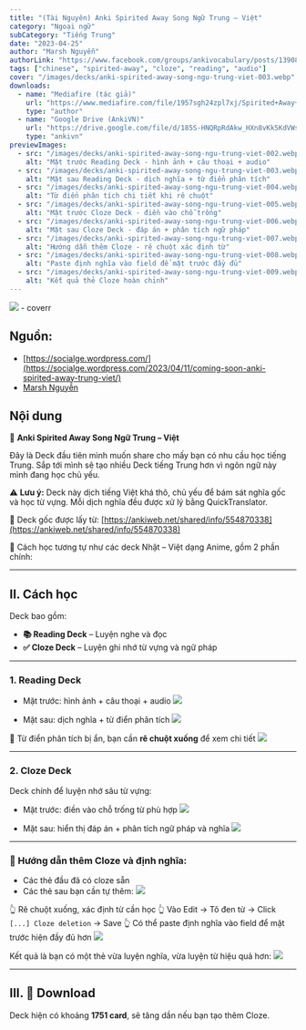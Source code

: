 ```yaml
---
title: "(Tài Nguyên) Anki Spirited Away Song Ngữ Trung – Việt"
category: "Ngoại ngữ"
subCategory: "Tiếng Trung"
date: "2023-04-25"
author: "Marsh Nguyễn"
authorLink: "https://www.facebook.com/groups/ankivocabulary/posts/1390811138345206/"
tags: ["chinese", "spirited-away", "cloze", "reading", "audio"]
cover: "/images/decks/anki-spirited-away-song-ngu-trung-viet-003.webp"
downloads:
  - name: "Mediafire (tác giả)"
    url: "https://www.mediafire.com/file/1957sgh24zpl7xj/Spirited+Away+Chinese.apkg/file"
    type: "author"
  - name: "Google Drive (AnkiVN)"
    url: "https://drive.google.com/file/d/185S-HNQRpRdAkw_HXn8vKk5KdVWsc8Kr/view?usp=sharing"
    type: "ankivn"
previewImages:
  - src: "/images/decks/anki-spirited-away-song-ngu-trung-viet-002.webp"
    alt: "Mặt trước Reading Deck - hình ảnh + câu thoại + audio"
  - src: "/images/decks/anki-spirited-away-song-ngu-trung-viet-003.webp"
    alt: "Mặt sau Reading Deck - dịch nghĩa + từ điển phân tích"
  - src: "/images/decks/anki-spirited-away-song-ngu-trung-viet-004.webp"
    alt: "Từ điển phân tích chi tiết khi rê chuột"
  - src: "/images/decks/anki-spirited-away-song-ngu-trung-viet-005.webp"
    alt: "Mặt trước Cloze Deck - điền vào chỗ trống"
  - src: "/images/decks/anki-spirited-away-song-ngu-trung-viet-006.webp"
    alt: "Mặt sau Cloze Deck - đáp án + phân tích ngữ pháp"
  - src: "/images/decks/anki-spirited-away-song-ngu-trung-viet-007.webp"
    alt: "Hướng dẫn thêm Cloze - rê chuột xác định từ"
  - src: "/images/decks/anki-spirited-away-song-ngu-trung-viet-008.webp"
    alt: "Paste định nghĩa vào field để mặt trước đầy đủ"
  - src: "/images/decks/anki-spirited-away-song-ngu-trung-viet-009.webp"
    alt: "Kết quả thẻ Cloze hoàn chỉnh"
---
```


![](/images/decks/anki-spirited-away-song-ngu-trung-viet-003.webp) - coverr

## Nguồn:

- [https://socialge.wordpress.com/](https://socialge.wordpress.com/2023/04/11/coming-soon-anki-spirited-away-trung-viet/)
- [Marsh Nguyễn](https://www.facebook.com/groups/ankivocabulary/posts/1390811138345206/)

## Nội dung

🌟 **Anki Spirited Away Song Ngữ Trung – Việt**

Đây là Deck đầu tiên mình muốn share cho mấy bạn có nhu cầu học tiếng Trung. Sắp tới mình sẽ tạo nhiều Deck tiếng Trung hơn vì ngôn ngữ này mình đang học chủ yếu.

⚠️ **Lưu ý:** Deck này dịch tiếng Việt khá thô, chủ yếu để bám sát nghĩa gốc và học từ vựng. Mỗi dịch nghĩa đều được xử lý bằng QuickTranslator.

📌 Deck gốc được lấy từ: [https://ankiweb.net/shared/info/554870338](https://ankiweb.net/shared/info/554870338)

📖 Cách học tương tự như các deck Nhật – Việt dạng Anime, gồm 2 phần chính:

---

## II. Cách học

Deck bao gồm:

- **📚 Reading Deck** – Luyện nghe và đọc
- **✅ Cloze Deck** – Luyện ghi nhớ từ vựng và ngữ pháp

---

### 1. Reading Deck

- Mặt trước: hình ảnh + câu thoại + audio
![](/images/decks/anki-spirited-away-song-ngu-trung-viet-002.webp)

- Mặt sau: dịch nghĩa + từ điển phân tích
![](/images/decks/anki-spirited-away-song-ngu-trung-viet-003.webp)

📌 Từ điển phân tích bị ẩn, bạn cần **rê chuột xuống** để xem chi tiết
![](/images/decks/anki-spirited-away-song-ngu-trung-viet-004.webp)

---

### 2. Cloze Deck

Deck chính để luyện nhớ sâu từ vựng:

- Mặt trước: điền vào chỗ trống từ phù hợp
![](/images/decks/anki-spirited-away-song-ngu-trung-viet-005.webp)

- Mặt sau: hiển thị đáp án + phân tích ngữ pháp và nghĩa
![](/images/decks/anki-spirited-away-song-ngu-trung-viet-006.webp)

---

### 📝 Hướng dẫn thêm Cloze và định nghĩa:

- Các thẻ đầu đã có cloze sẵn
- Các thẻ sau bạn cần tự thêm:
![](/images/decks/anki-spirited-away-song-ngu-trung-viet-007.webp)

👆 Rê chuột xuống, xác định từ cần học
👆 Vào Edit → Tô đen từ → Click `[...] Cloze deletion` → Save
👆 Có thể paste định nghĩa vào field để mặt trước hiện đầy đủ hơn
![](/images/decks/anki-spirited-away-song-ngu-trung-viet-008.webp)

Kết quả là bạn có một thẻ vừa luyện nghĩa, vừa luyện từ hiệu quả hơn:
![](/images/decks/anki-spirited-away-song-ngu-trung-viet-009.webp)

---

## III. 🌟 Download

Deck hiện có khoảng **1751 card**, sẽ tăng dần nếu bạn tạo thêm Cloze.
